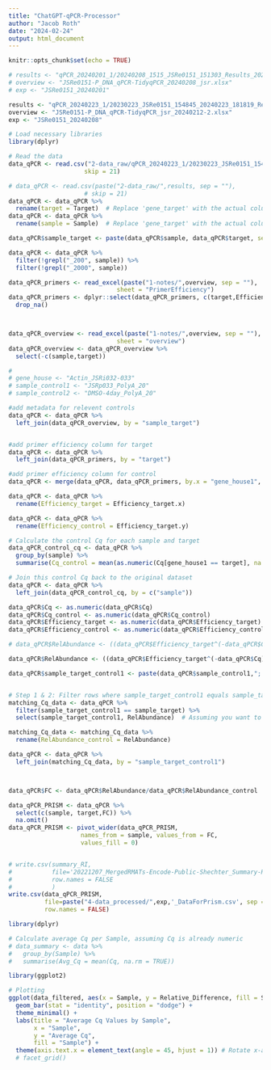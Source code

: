 ```yaml
---
title: "ChatGPT-qPCR-Processor"
author: "Jacob Roth"
date: "2024-02-24"
output: html_document
---
```


```r
knitr::opts_chunk$set(echo = TRUE)
```

```r
# results <- "qPCR_20240201_1/20240208_1515_JSRe0151_151303_Results_20240208 165817.csv"
# overview <- "JSRe0151-P_DNA_qPCR-TidyqPCR_20240208_jsr.xlsx"
# exp <- "JSRe0151_20240201"

results <- "qPCR_20240223_1/20230223_JSRe0151_154845_20240223_181819_Results_20240223 200347.csv"
overview <- "JSRe0151-P_DNA_qPCR-TidyqPCR_jsr_20240212-2.xlsx"
exp <- "JSRe0151_20240208"

```

```r
# Load necessary libraries
library(dplyr)

# Read the data
data_qPCR <- read.csv("2-data_raw/qPCR_20240223_1/20230223_JSRe0151_154845_20240223_181819_Results_20240223 200347.csv",
                     skip = 21)

# data_qPCR <- read.csv(paste("2-data_raw/",results, sep = ""),
                     # skip = 21)
data_qPCR <- data_qPCR %>%
  rename(target = Target)  # Replace 'gene_target' with the actual column name
data_qPCR <- data_qPCR %>%
  rename(sample = Sample)  # Replace 'gene_target' with the actual column name

data_qPCR$sample_target <- paste(data_qPCR$sample, data_qPCR$target, sep="; ")

```

```r

data_qPCR <- data_qPCR %>%
  filter(!grepl("_200", sample)) %>%
  filter(!grepl("_2000", sample))

```


```r
data_qPCR_primers <- read_excel(paste("1-notes/",overview, sep = ""), 
                              sheet = "PrimerEfficiency")
data_qPCR_primers <- dplyr::select(data_qPCR_primers, c(target,Efficiency_target)) %>% unique() %>%
  drop_na()



data_qPCR_overview <- read_excel(paste("1-notes/",overview, sep = ""), 
                              sheet = "overview")
data_qPCR_overview <- data_qPCR_overview %>%
  select(-c(sample,target))

# 
# gene_house <- "Actin_JSRi032-033"
# sample_control1 <- "JSRp033_PolyA_20"
# sample_control2 <- "DMSO-4day_PolyA_20"


```

```r

#add metadata for relevent controls
data_qPCR <- data_qPCR %>%
  left_join(data_qPCR_overview, by = "sample_target")


#add primer efficiency column for target
data_qPCR <- data_qPCR %>%
  left_join(data_qPCR_primers, by = "target")

#add primer efficiency column for control
data_qPCR <- merge(data_qPCR, data_qPCR_primers, by.x = "gene_house1", by.y = "target", all.x = TRUE)

data_qPCR <- data_qPCR %>%
  rename(Efficiency_target = Efficiency_target.x)

data_qPCR <- data_qPCR %>%
  rename(Efficiency_control = Efficiency_target.y)

```

```r

# Calculate the control Cq for each sample and target
data_qPCR_control_cq <- data_qPCR %>%
  group_by(sample) %>%
  summarise(Cq_control = mean(as.numeric(Cq[gene_house1 == target], na.rm = FALSE)), .groups = 'drop')

# Join this control Cq back to the original dataset
data_qPCR <- data_qPCR %>%
  left_join(data_qPCR_control_cq, by = c("sample"))

```

```r
data_qPCR$Cq <- as.numeric(data_qPCR$Cq)
data_qPCR$Cq_control <- as.numeric(data_qPCR$Cq_control)
data_qPCR$Efficiency_target <- as.numeric(data_qPCR$Efficiency_target)
data_qPCR$Efficiency_control <- as.numeric(data_qPCR$Efficiency_control)

# data_qPCR$RelAbundance <- ((data_qPCR$Efficiency_target^(-data_qPCR$Cq))/(data_qPCR$Efficiency_control^(-data_qPCR$Cq_control)))

data_qPCR$RelAbundance <- ((data_qPCR$Efficiency_target^(-data_qPCR$Cq)) / (data_qPCR$Efficiency_control^(-data_qPCR$Cq_control)))


```
```r
data_qPCR$sample_target_control1 <- paste(data_qPCR$sample_control1,"; ",data_qPCR$target,sep = "")


# Step 1 & 2: Filter rows where sample_target_control1 equals sample_target and select Cq
matching_Cq_data <- data_qPCR %>%
  filter(sample_target_control1 == sample_target) %>%
  select(sample_target_control1, RelAbundance)  # Assuming you want to keep the sample and target columns

matching_Cq_data <- matching_Cq_data %>%
  rename(RelAbundance_control = RelAbundance)

data_qPCR <- data_qPCR %>%
  left_join(matching_Cq_data, by = "sample_target_control1")



data_qPCR$FC <- data_qPCR$RelAbundance/data_qPCR$RelAbundance_control
```


```r
data_qPCR_PRISM <- data_qPCR %>%
  select(c(sample, target,FC)) %>%
  na.omit()
data_qPCR_PRISM <- pivot_wider(data_qPCR_PRISM,
                    names_from = sample, values_from = FC,
                    values_fill = 0)


# write.csv(summary_RI,
#           file='20221207_MergedRMATs-Encode-Public-Shechter_Summary-RI_FDR-filtered.csv',
#           row.names = FALSE
#           )
write.csv(data_qPCR_PRISM,
          file=paste("4-data_processed/",exp,'_DataForPrism.csv', sep =""),
          row.names = FALSE)


```


```r
library(dplyr)

# Calculate average Cq per Sample, assuming Cq is already numeric
# data_summary <- data %>%
#   group_by(Sample) %>%
#   summarise(Avg_Cq = mean(Cq, na.rm = TRUE))

library(ggplot2)

# Plotting
ggplot(data_filtered, aes(x = Sample, y = Relative_Difference, fill = Sample)) +
  geom_bar(stat = "identity", position = "dodge") +
  theme_minimal() +
  labs(title = "Average Cq Values by Sample",
       x = "Sample",
       y = "Average Cq",
       fill = "Sample") +
  theme(axis.text.x = element_text(angle = 45, hjust = 1)) # Rotate x-axis labels for readability
  # facet_grid()


```

